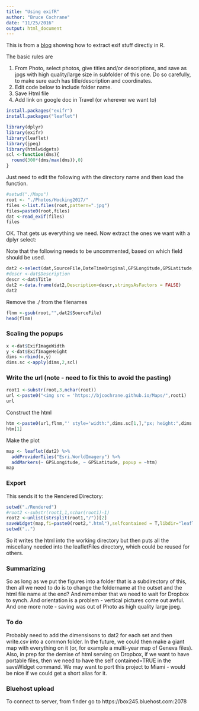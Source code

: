 ```yaml
---
title: "Using exifR"
author: "Bruce Cochrane"
date: "11/25/2016"
output: html_document
---
```

This is from a [blog](http://www.seascapemodels.org/rstats/2016/11/14/extract-exif.html) showing how to extract exif stuff directly in R.

The basic rules are

1.  From Photo, select photos, give titles and/or descriptions, and save as jpgs with high quality/large size in subfolder of this one.  Do so carefully, to make sure each has title/description and coordinates.
2.  Edit code below to include folder name.
3.  Save Html file
4.  Add link on google doc in Travel (or wherever we want to)


```r
install.packages("exifr")
install.packages("leaflet")
```

```r
library(dplyr)
library(exifr)
library(leaflet)
library(jpeg)
library(htmlwidgets)
scl <-function(dms){
  round(300*(dms/max(dms)),0)
}
```

Just need to edit the following with the directory name and then load the function.


```r
#setwd("./Maps")
root <- "./Photos/Hocking2017/"
files <-list.files(root,pattern=".jpg")
files=paste0(root,files)
dat <-read_exif(files)
files
```

OK.  That gets us everything we need.  Now extract the ones we want with a dplyr select:

Note that the following needs to be uncommented, based on which field should be used.

```r
dat2 <-select(dat,SourceFile,DateTimeOriginal,GPSLongitude,GPSLatitude,GPSTimeStamp)
#descr <-dat$Description
descr <-dat$Title
dat2 <-data.frame(dat2,Description=descr,stringsAsFactors = FALSE)
dat2
```

Remove the ./ from the filenames

```r
flnm <-gsub(root,"",dat2$SourceFile)
head(flnm)
```

### Scaling the popups

```r
x <-dat$ExifImageWidth
y <-dat$ExifImageHeight
dims <-rbind(x,y)
dims.sc <-apply(dims,2,scl)
```

### Write the url (note - need to fix this to avoid the pasting)

```r
root1 <-substr(root,3,nchar(root))
url <-paste0("<img src = 'https://bjcochrane.github.io/Maps/",root1)
url
```

Construct the html

```r
htm <-paste0(url,flnm,"' style='width:",dims.sc[1,],"px; height:",dims.sc[2,],"px'","</br></br>",dat2$Description)
htm[1]
```


Make the plot

```r
map <- leaflet(dat2) %>%
  addProviderTiles("Esri.WorldImagery") %>%
  addMarkers(~ GPSLongitude, ~ GPSLatitude, popup = ~htm) 
map
```

### Export

This sends it to the Rendered Directory:

```r
setwd("./Rendered")
#root2 <-substr(root1,1,nchar(root1)-1)
root2 <-unlist(strsplit(root1,"/"))[2]
saveWidget(map,fi=paste0(root2,".html"),selfcontained = T,libdir="leafletFiles")
setwd("..")
```



So it writes the html into the working directory but then puts all the miscellany needed into the leafletFiles directory, which could be reused for others.  

### Summarizing

So as long as we put the figures into a folder that is a subdirectory of this, then all we need to do is to change the foldername at the outset and the html file name at the end?  And remember that we need to wait for Dropbox to synch.  And orientation is a problem - vertical pictures come out awful.  And one more note - saving was out of Photo as high quality large jpeg.

### To do

Probably need to add the dimensisons to dat2 for each set and then write.csv into a common folder.  In the future, we could then make a giant map with everything on it (or, for example a multi-year map of Geneva files).  Also, in prep for the demise of html serving on Dropbox, if we want to have portable files, then we need to have the self contained=TRUE in the saveWidget command.  We may want to port this project to Miami - would be nice if we could get a short alias for it.

### Bluehost upload

To connect to server, from finder go to https://box245.bluehost.com:2078


